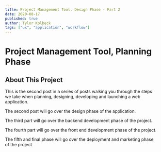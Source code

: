```yaml
---
title: Project Management Tool, Design Phase - Part 2
date: 2020-08-17
published: true
author: Tylor Kolbeck
tags: ["ux", "application", "workflow"]
---
```


# Project Management Tool, Planning Phase

## About This Project

This is the second post in a series of posts walking you through the steps we take when planning, designing, developing and launching a web application.

The second post will go over the design phase of the application.

The third part will go over the backend development phase of the project.

The fourth part will go over the front end development phase of the project.

The fifth and final phase will go over the deployment and marketing phase of the project
